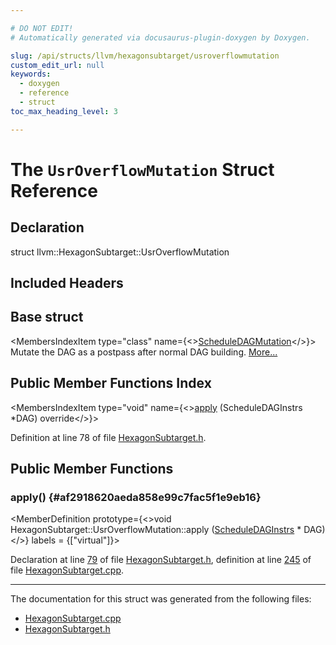 ```yaml
---

# DO NOT EDIT!
# Automatically generated via docusaurus-plugin-doxygen by Doxygen.

slug: /api/structs/llvm/hexagonsubtarget/usroverflowmutation
custom_edit_url: null
keywords:
  - doxygen
  - reference
  - struct
toc_max_heading_level: 3

---
```





# The `UsrOverflowMutation` Struct Reference

<DoxygenPage pluginConfig={pluginConfig}>



## Declaration

<CodeBlock>struct llvm::HexagonSubtarget::UsrOverflowMutation</CodeBlock>

## Included Headers

<IncludesList>
<IncludesListItem
  filePath="Target/Hexagon/HexagonSubtarget.h"
  permalink="/docs/api/files/lib/lib/target/lib/target/hexagon/hexagonsubtarget-h"
  isLocal="true" />
</IncludesList>

## Base struct

<MembersIndex>

<MembersIndexItem
  type="class"
  name={<><a href="/docs/api/classes/llvm/scheduledagmutation">ScheduleDAGMutation</a></>}>
Mutate the DAG as a postpass after normal DAG building. <a href="/docs/api/classes/llvm/scheduledagmutation/#details">More...</a>
</MembersIndexItem>

</MembersIndex>

## Public Member Functions Index

<MembersIndex>

<MembersIndexItem
  type="void"
  name={<><a href="#af2918620aeda858e99c7fac5f1e9eb16">apply</a> (ScheduleDAGInstrs &#42;DAG) override</>}>
</MembersIndexItem>

</MembersIndex>


Definition at line 78 of file <a href="/docs/api/files/lib/lib/target/lib/target/hexagon/hexagonsubtarget-h">HexagonSubtarget.h</a>.

<SectionDefinition>

## Public Member Functions

### apply() {#af2918620aeda858e99c7fac5f1e9eb16}

<MemberDefinition
  prototype={<>void HexagonSubtarget::UsrOverflowMutation::apply (<a href="/docs/api/classes/llvm/scheduledaginstrs">ScheduleDAGInstrs</a> &#42; DAG)</>}
  labels = {["virtual"]}>

Declaration at line <a href="/docs/api/files/lib/lib/target/lib/target/hexagon/hexagonsubtarget-h/#l00079">79</a> of file <a href="/docs/api/files/lib/lib/target/lib/target/hexagon/hexagonsubtarget-h">HexagonSubtarget.h</a>, definition at line <a href="/docs/api/files/lib/lib/target/lib/target/hexagon/hexagonsubtarget-cpp/#l00245">245</a> of file <a href="/docs/api/files/lib/lib/target/lib/target/hexagon/hexagonsubtarget-cpp">HexagonSubtarget.cpp</a>.
</MemberDefinition>

</SectionDefinition>

<hr/>

The documentation for this struct was generated from the following files:

<ul>
<li><a href="/docs/api/files/lib/lib/target/lib/target/hexagon/hexagonsubtarget-cpp">HexagonSubtarget.cpp</a></li>
<li><a href="/docs/api/files/lib/lib/target/lib/target/hexagon/hexagonsubtarget-h">HexagonSubtarget.h</a></li>
</ul>

</DoxygenPage>
